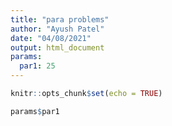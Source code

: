 ```yaml
---
title: "para problems"
author: "Ayush Patel"
date: "04/08/2021"
output: html_document
params:
  par1: 25
---
```


```r
knitr::opts_chunk$set(echo = TRUE)
```


```r
params$par1
```

